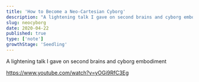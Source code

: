 ```yaml
---
title: 'How to Become a Neo-Cartesian Cyborg'
description: "A lightening talk I gave on second brains and cyborg embodiment"
slug: neocyborg
date: 2020-04-22
published: true
type: ['note']
growthStage: 'Seedling'
---
```



A lightening talk I gave on second brains and cyborg embodiment

https://www.youtube.com/watch?v=yOGi9RfC3Eg
